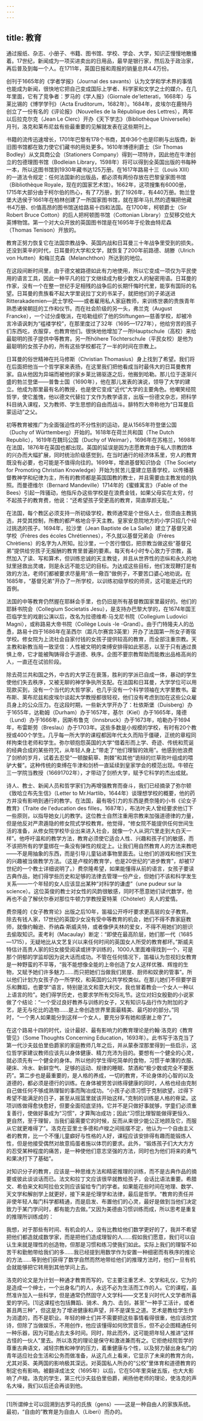 ```yaml
---
---
---
```

title: 教育
---




通过报纸、杂志、小册子、书籍、图书馆、学校、学会、大学，知识正慢慢地散播着。17世纪，新闻成为一项买进卖出的日用品，最早是银行家，然后及于政治家，再后普及到每一个人。在1711年，英国日报和周报的销量总共4.4万份。

创刊于1665年的《学者学报》（Journal des savants）认为文学和学术界的事情也能成为新闻，很快地它把自己变成国际上学者、科学家和文学之士的媒介。在几年里面，它有了竞争者：罗马的《学人报》（Giornale de'letterati，1668年）与莱比锡的《博学学刊》（Acta Eruditorum，1682年）。1684年，皮埃尔在鹿特丹创立了一份有名的《评论报》（Nouvelles de la République des Lettres），两年以后拉克尔克（Jean Le Clerc）开办《天下学志》（Bibliothèque Universelle）月刊，洛克和莱布尼兹有些最重要的见解就发表在这些期刊上。

书籍的流传迅速增长，1701年巴黎有178个书商，其中36个也是印刷与出版商，新旧图书馆都在致力使它们藏书的用处更多。1610年博德利爵士（Sir Thomas Bodley）从文具商公会（Stationers Company）得到一项特许，因此他在牛津创立的包德理图书馆（Bodleian Library，1598年）将可以得到全英国出版的书每种一本，所以这图书馆到1930年藏书达125万册。在1617年路易十三（Louis XⅢ）的一道法令规定：任何法国新的出版品，都必须有两份存放在巴黎皇家图书馆（Bibliothèque Royale，现在的国家艺术馆）。1662年，这项搜集有6000册，1715年大部分由于柯尔伯的热心，有了7万册，到了1926年，有440万册。勃兰登堡大选侯于1661年在柏林创建了一所国家图书馆，就在那年马扎然的遗嘱把他藏书4万册、价值高昂的图书馆送给路易十四和法国。在1700年，柯顿爵士（Sir Robert Bruce Cotton）的后人把柯顿图书馆（Cottonian Library）立契移交给大英博物馆。第一个对大众开放的英国图书馆是在1695年于伦敦由特尼森（Thomas Tenison）开放的。

教育正努力恢复它在法国宗教战争、英国内战和日耳曼三十年战争里受到的损失。还没到莱辛的时代，日耳曼的大学和文学，就恢复了200年前路德、胡滕（Ulrich von Hutten）和梅兰克森（Melanchthon）所达到的地位。

在这段间断时间里，由于德文被路德如此有力地使用，所以它变成一项仅为平民使用的语言工具，因此一种平凡的拉丁文继续成为极少数文人的秘密用语。日耳曼的作家，没有一个在整一世纪手足相残的战争后的长期忏悔时代里，能享有国际的名望。日耳曼的贵族看不起大学里说拉丁文的书呆子，就把他们的子弟送进Ritterakademien—武士学校——或者雇用私人家庭教师，来训练世袭的贵族青年熟悉诸侯朝廷的工作和仪节。而在社会阶级的另一头，弗兰克（August Francke），一个过分虔敬派，在哈勒组织了他的Stiftungen—慈善学校，却被冷言冷语讽刺为“褴褛学校”，在那里度过了32年（1695—1727年），他给穷苦的孩子们东西吃，衣服穿，也教育他们。很快地他增加了一所Hauptschule（高校）来给最聪明的孩子提供中等教育。另一所höhere Töchterschule（平民女校）是他为最聪明的女孩子办的，所有这些学校都花了一半的时间在宗教上。

日耳曼的俗世精神在托马修斯（Christian Thomasius）身上找到了希望。我们将在后面把他当一个哲学家来表扬，在这里我们把他看成当时最伟大的日耳曼教育家。自从他因为异端而被他的家乡莱比锡驱逐之后，他搬到哈勒。那儿位于逐渐兴盛的勃兰登堡——普鲁士国（1690年），他在那儿发表的演说，领导了大学的建立。他成为那里最有名的教授，也是使它变成“近代”大学的主要角色。他嘲笑经院哲学，使它羞愧，他以德文代替拉丁文作为教学语言，出版一份德文杂志，把科学科目纳入课程，又为教师、学生思想的自由而战斗。腓特烈大帝称他为“日耳曼启蒙运动”之父。

初等教育被推广为全面强迫性的不分性别的运动，是从1565年符登堡公国（Duchy of Württemberg）开始的。1618年在荷兰共和国（The Dutch Republic），1619年在魏玛公国（Duchy of Weimar），1696年在苏格兰，1698年在法国，1876年在英国也都出现。英国的延误是因为志愿教育由于私人宗教团体的兴办而大幅扩展，同时统治阶级感觉到，在当时通行的经济体系里，穷人的教育既没有必要，也可能是不值得向往的。1699年，增进基督知识协会（The Society for Promoting Christian Knowledge）开始为贫苦儿童建立慈善学校，以传播基督教神学和纪律为主，所有的教师都是英国国教的教士，并且需要由主教发给的执照。而曼德维尔（Bernard Mandeville）1714年的《蜜蜂寓言》（Fable of the Bees）引起一阵骚动，他指斥办这些学校是在浪费金钱，如果父母实在太穷，付不起孩子的教育费，他说：“还希望孩子受更高的教育，简直厚颜无耻。”

在法国，每个教区必须支持一所初级学校，教师通常是个世俗人士，但须由主教挑选，并受其控制，所教的都严格地合乎天主教。皇家安息院地方的小学只招几个经过挑选的孩子。1694年，拉沙里（Jean Baptiste de La Salle）建立了基督兄弟学校（Frères des écoles Chrétiennes），不久就以基督兄弟会（Fréres Chrètiens）的名字为人所知。拉沙里，一个苦行僧侣，把宗教当做这些“基督兄弟”提供给穷孩子无报酬的教育里普遍的要素。每天有4小时专心致力于宗教，虽然加入了读、写和算术，但训练忠诚的天主教徒，并且从世界性的恣纵和永久的地狱里拯救出灵魂，则是永远不能忘记的目标。为达成这些目标，他们发现鞭打是有效的方法，老师们都被要求尽量用“杀一儆百”做例子，不要苦口婆心地劝说。在1685年，“基督兄弟”开办了一所学校，以训练初级学校的师资，这可能是近代的首例。

法国的中等教育仍然握在耶稣会手里，也仍旧是所有基督教国家里最好的。他们的耶稣书院会（Collegium Societatis Jesu），是支持办巴黎大学的，在1674年国王莅临学生的戏剧公演以后，改名为拉德维希·马戈尼书院（Collegium Ludovici Magni），或称路易大帝书院（Collège Louis -le -Grand）。由于门特隆夫人的怂恿，路易十四于1686年在圣西尔（距凡尔赛宫3英里）开办了法国第一所女子寄宿学校。修女院为上流社会自家付钱的女孩子提供较高的教育，而全部注重宗教。天主教和新教当局一致坚信：人性被文明的束缚安排得如此邪恶，以至于只有通过畏惧上帝，它才能被陶铸得合乎道德、秩序。企图不要宗教帮助而能教出品格高尚的人，一直还在试验阶段。

除去荷兰共和国之外，中古的大学正在衰落，胜利的学派已自成一体，暴动的学生使他们失去秩序，又被无聊的神学争执所支配。在法国和日耳曼，大学学位可以用现款买到，没有一个当代的大哲学家，也几乎没有一个科学领袖在大学里教书。霍布斯、莱布尼兹和皮埃尔谈起大学教授都很轻视，他们没有考虑到加在这些公众雇员身上的公众压力。在这段时期，一些新大学开办了：杜依斯堡（Duisberg）办于1655年，达勒姆（Durham）办于1657年，基尔（Kiel）办于1665年，隆德（Lund）办于1666年，因斯布鲁克（Innsbruck）办于1673年，哈勒办于1694年，布雷斯劳（Breslau）办于1703年。这些多数是小规模的学校，有时有20个教授或400个学生。几乎每一所大学的课程都因年代太久而陷于僵硬，正统的章程同样拘束住老师和学生。弥尔顿抱怨英国的大学“借着形而上学、奇迹、传统和荒诞的经典合成的某些符咒，从年轻人身上”带走了“他们理智的效用”。他感到他浪费了剑桥的岁月，试着去忍受“一顿酸蓟草、荆棘”和其他“诡辩的烂草败叶组成的喂驴大餐”。这种传统的束缚在牛津和剑桥一直延续到皇家学会的模范出现。牛顿在三一学院当教授（16691702年），才带动了剑桥大学，赋予它科学的杰出成就。

诗人、教士、新闻人员和哲学家们为再增强教育而奋斗，我们已经摘录了弥尔顿《致哈立布先生信》（Letter to Mr.Hartlib，1644年）谈理想学校的概要，他的药方并没有影响到通行的教学。在法国，最有吸引力的东西是费奈隆的小书《论女子教育》（Traite de l'education des filles，1687年），布法叶夫人曾经要求他订下一些原则，以指导她女儿的教学。这位教士自然注重用宗教来加强道德律的力量，但是他反对严肃遁隐的修女院式学校教育。他觉得，“修女院不能提供任何世间生活的准备，从修女院学校毕业出来进入社会，就像一个人从洞穴里走到大白天一样”。他呼吁温和的教学方法，教育必须使它适合人性、兴趣和孩子们的敏感，而不该把所有的学童绑在一条没有弹性的规定上。让我们用自然教育人的方法来教吧——不是用抽象的东西，而是引导儿童钻进事物里面去。让他们的游戏和他们天生的兴趣被当做教学方法。（这是卢梭的教育学，也是20世纪的“进步教育”，却被17世纪的一个教士详细说明了。）费奈隆希望，如果能懂得从前的语言，女孩子要读古典作品，她们得学些历史和足够的法律去管理一份产业，但她们不该和科学发生关系——一个年轻的女人应该显出某种“对科学的谦虚”（une pudeur sur la science）。这位英俊的教士对女性的风韵很敏感，同时不愿意她们读代数学，他再也不会了解伏尔泰对那位牛顿力学教授夏特莱（Chötelet）夫人的爱情。

费奈隆的《女子教育论》出版之后10年，笛福公开呼吁要求更高层的女子教育。除去有钱人家，17世纪的英国少女没有受中等教育的机会，她们不得不靠家庭教师，就像约翰逊、乔纳森·斯威夫特，或者像伊夫林的爱女，不得不用她们的胆识去偷取知识。麦考利（Macaulay）断定：“即使在最高阶层，她们那一代（1685—1715），无疑地比从文艺复兴以来任何时间的英国女人所受的教育都坏。”斯威夫特估计高贵人家的妇女接受阅读或拼字训练的，1000人里面难得找到一个，可是那个阴郁的学监却因为说大话而成功。不管在任何情况下，笛福认为忽视妇女教育是一种野蛮的不平等，“我不能想像全能的上帝创造了女人这样优雅、辉煌的生物，又赋予她们许多魅力……而只把她们当做我们房屋、厨师和奴隶的管事”。所以他们计划为女孩子办一所学校，和英国的公共学校类似。在那儿她们不但要学音乐和舞蹈，也要学“语言，特别是法文和意大利文，我也冒着教会一个女人一种以上语言的险”。她们得学历史，也要求学所有交际礼节。这位对妇女殷勤的小说家做了个结论：“一个受过良好教养与训练的女子，又有知识与品行作为附加的才艺，是无与伦比的造物……是上帝创造世界里面最精美、最巧妙的部分。”同时，“一个男人如果能分到这样一个女人，要充分享有她和感谢上帝了”。

在这个路易十四的时代，设计最好、最有影响力的教育理论是约翰·洛克的《教育管见》（Some Thoughts Concerning Education，1693年）。此书写于洛克当了第一代沙夫兹伯里伯爵家的家庭教师几年之后，并从蒙泰涅那里得到一些启示，这位哲学家建议教师应该先以身体健康、精力充沛为目的。要想有一个健全的心灵，就必须先有一个健全的身体。所以他的学生得吃简单的食物，习惯于单薄的衣服、硬床、冷水、新鲜空气、足够的运动、规律的睡眠、禁酒和“极少数或完全不要医药”。第二步也是最重要的，是人格的养成，一切的教育，不论身体的心智的以及道德的，都必须是德行的训练。在身体被劳苦训练得健康的同时，人格也经由克制自己做任何不够成熟理智的事而陶冶成功。“小孩子必须习惯于克制欲望，过得下希望不能满足的日子，甚至从摇篮里就该开始这样。”克制的训练是人格的脊梁。这项训练做得愈快愈好，但要全面彻底坚持。它并不是只做好事就够，学童们必须重复善行，使做好事成为“习惯”，才算陶冶成功；因此“习惯比理智能做得更恒久、更自然，至于理智，当我们最需要它的时候，反而从来很少能公正地顾及它，而服从它就更难得了”。洛克在亚里士多德和卢梭之间摇摆不定，他认为一个自由主义者的教育，比一个不懂儿童癖好与性格的人好，课程应该安排得有趣而能锻炼人性，但是他接受偶然对故意捣蛋者施以体罚的要求。此外，“锻炼孩子们大大方方的忍受某种程度的痛苦，是一种使他们意志坚强的方法，同时也为他们将来的勇气和果决打下了基础”。

对知识分子的教育，应该是一种思维方法和精密推理的训练，而不是古典作品的摘要或彼此谈谈话而已。法文和拉丁文应该很早就教给孩子，会话比语法重要。希腊文、希伯来文和阿拉伯文则应该留给专门的学者。如果能花些时间在地理、数学、天文学和解剖学上就更好，接下来是伦理学和法律，最后是哲学。“教育的责任并非使年轻人每门科学都精通，而是启发、布置他们的心灵，最好是做到当他们决定致力于某门学问时，都有能力去做。”又因为美德由习惯训练而成，所以思考是重复的推理所训练成的：

我想，对于那些有时间、有机会的人，没有比教给他们数学更好的了，我并不希望把他们都造就成数学家，而是把他们造成理智的人……假如我们愿意，我们可以自认生来就是理性的创造物，但那是习惯和练习使我们如此。实际上我们的理智不如苦干和勤勉带给我们的多……我已经提到用数学作为安置一种细密而有秩序的推论的方法……等到他们获得了数学自然而然地带给他们的推理方法时，他们一旦有机会就能够把它转用到其他学问上去。



洛克的论文是为计划一种通才教育而写的，它主要注重艺术、文学和礼仪，它为的是造成一个绅士，一个出身名门的人，永远不必为生活而工作的人。它的课程，虽然准许加入一些科学，但是通常仍然固守人文学科——文艺复兴时代人文学者所喜爱的学问。[1]这课程也包括舞蹈、骑术、角力、击剑，甚至“一种手工活计，或者甚且两三种”，但这是为了增进健康和声望，并不是谋生之道。艺术是教给学生作为消遣的，而不是职业。年轻的绅士们并不需要把这些事情看得很重，他应该欣赏诗，但除了当做娱乐，不用创作，他应该懂得如何欣赏音乐，但不必企图精通任何一种乐器，因为可能占去太多时间。同时，除此而外，这可能把年轻人推进“这样古怪的一伙人”里去。所以洛克的理论是保守和激进兼而有之。它拒绝经院哲学的尊重古典语文，减轻宗教和神学的压力，着重健康与个性，以及努力替出身名门的青年适应社会生活和公务而做准备，从这几点上看来，它显示了未来的教育方向，尤其对英、美两国的影响极其深远。对英国私人所办的“公校”里体育和道德教育的制定也有影响。被翻译成法文（1695年）以后，它在50年里突破五版，也大大影响了卢梭。洛克的学生，第三代沙夫兹伯里伯爵，阐扬他老师的理论，使洛克的声名大噪，我们以后还会再谈到他。



* * *



[1]所谓绅士可以回溯到古罗马的氏族（gens）——这是一种自由人的家族系统。最初，“自由的”教育是为自由人（Liberi）而办的。